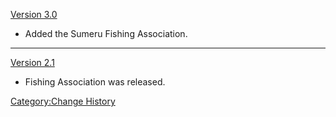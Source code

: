 [[Version 3.0]]
* Added the Sumeru Fishing Association.
----
[[Version 2.1]]
* Fishing Association was released.
<noinclude>[[Category:Change History]]</noinclude>
